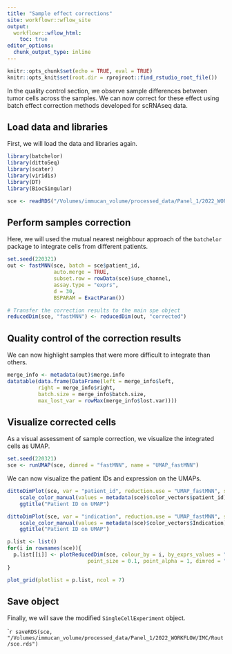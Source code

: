 ```yaml
---
title: "Sample effect corrections"
site: workflowr::wflow_site
output:
  workflowr::wflow_html:
    toc: true
editor_options:
  chunk_output_type: inline
---
```


```r
knitr::opts_chunk$set(echo = TRUE, eval = TRUE)
knitr::opts_knit$set(root.dir = rprojroot::find_rstudio_root_file())
```

In the quality control section, we observe sample differences between tumor cells across the samples.
We can now correct for these effect using batch effect correction methods developed for scRNAseq data.

## Load data and libraries

First, we will load the data and libraries again.

```r
library(batchelor)
library(dittoSeq)
library(scater)
library(viridis)
library(DT)
library(BiocSingular)

sce <- readRDS("/Volumes/immucan_volume/processed_data/Panel_1/2022_WORKFLOW/IMC/Rout/sce.rds")
```

## Perform samples correction

Here, we will used the mutual nearest neighbour approach of the `batchelor`
package to integrate cells from different patients.

```r
set.seed(220321)
out <- fastMNN(sce, batch = sce$patient_id,
               auto.merge = TRUE,
               subset.row = rowData(sce)$use_channel,
               assay.type = "exprs",
               d = 30,
               BSPARAM = ExactParam())

# Transfer the correction results to the main spe object
reducedDim(sce, "fastMNN") <- reducedDim(out, "corrected")
```

## Quality control of the correction results

We can now highlight samples that were more difficult to integrate than others.

```r
merge_info <- metadata(out)$merge.info 
datatable(data.frame(DataFrame(left = merge_info$left,
          right = merge_info$right,
          batch.size = merge_info$batch.size,
          max_lost_var = rowMax(merge_info$lost.var))))
```

## Visualize corrected cells

As a visual assessment of sample correction, we visualize the integrated cells
as UMAP.

```r
set.seed(220321)
sce <- runUMAP(sce, dimred = "fastMNN", name = "UMAP_fastMNN")
```

We can now visualize the patient IDs and expression on the UMAPs.

```r
dittoDimPlot(sce, var = "patient_id", reduction.use = "UMAP_fastMNN", size = 0.2) + 
    scale_color_manual(values = metadata(sce)$color_vectors$patient_id) +
    ggtitle("Patient ID on UMAP")

dittoDimPlot(sce, var = "indication", reduction.use = "UMAP_fastMNN", size = 0.2) + 
    scale_color_manual(values = metadata(sce)$color_vectors$Indication) +
    ggtitle("Patient ID on UMAP")
```

```r
p.list <- list()
for(i in rownames(sce)){
  p.list[[i]] <- plotReducedDim(sce, colour_by = i, by_exprs_values = "exprs", 
                          point_size = 0.1, point_alpha = 1, dimred = "UMAP_fastMNN") 
}

plot_grid(plotlist = p.list, ncol = 7)
```

## Save object

Finally, we will save the modified `SingleCellExperiment` object.

````r
saveRDS(sce, "/Volumes/immucan_volume/processed_data/Panel_1/2022_WORKFLOW/IMC/Rout/sce.rds")
```
